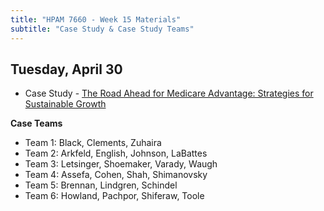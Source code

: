 ```yaml
---
title: "HPAM 7660 - Week 15 Materials"
subtitle: "Case Study & Case Study Teams"
---
```


## Tuesday, April 30

- Case Study - [The Road Ahead for Medicare Advantage: Strategies for Sustainable Growth](/materials/HPAM_7660_sp24_Case_Study.pdf)


**Case Teams**

- Team 1: Black, Clements, Zuhaira
- Team 2: Arkfeld, English, Johnson, LaBattes
- Team 3: Letsinger, Shoemaker, Varady, Waugh
- Team 4: Assefa, Cohen, Shah, Shimanovsky
- Team 5: Brennan, Lindgren, Schindel
- Team 6: Howland, Pachpor, Shiferaw, Toole